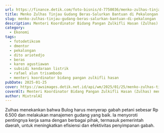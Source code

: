 ```yaml
---
url: https://finance.detik.com/foto-bisnis/d-7750036/menko-zulhas-tinjau-gudang-beras-salurkan-bantuan-di-pekalongan
title: Menko Zulhas Tinjau Gudang Beras-Salurkan Bantuan di Pekalongan
slug: menko-zulhas-tinjau-gudang-beras-salurkan-bantuan-di-pekalongan
description: Menteri Koordinator Bidang Pangan Zulkifli Hasan (Zulhas) mengunjungi Gudang Bulog di Pekalongan. Zulhas juga menyalurkan bantuan pangan untuk korban longsor.
category:
  - Ekonomi
tags:
  - fotodetikcom
  - dmentor
  - pekalongan
  - dito ariotedjo
  - beras
  - karen agustiawan
  - subsidi kendaraan listrik
  - rafael alun trisambodo
  - menteri koordinator bidang pangan zulkifli hasan
pubDate: 2025-01-25
cover: https://awsimages.detik.net.id/api/wm/2025/01/25/menko-zulhas-tinjau-gudang-beras-salurkan-bantuan-pangan-ke-korban-longsor-pekalongan-1_169.jpeg?wid=54&w=650&v=1&t=jpeg
coverAlt: Menteri Koordinator Bidang Pangan Zulkifli Hasan (Zulhas) mengunjungi Gudang Bulog, Kabupaten Pekalongan, Jawa Tengah, Sabtu (25/1/2025).
author: MixtralAI
---
```

Zulhas menekankan bahwa Bulog harus menyerap gabah petani sebesar Rp 6.500 dan melakukan manajemen gudang yang baik. Ia menyoroti pentingnya kerja sama dengan berbagai pihak, termasuk pemerintah daerah, untuk meningkatkan efisiensi dan efektivitas penyimpanan gabah.
